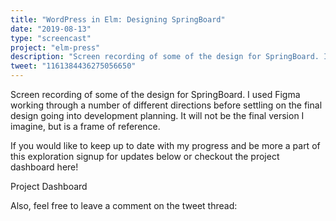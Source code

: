 ```yaml
---
title: "WordPress in Elm: Designing SpringBoard"
date: "2019-08-13"
type: "screencast"
project: "elm-press"
description: "Screen recording of some of the design for SpringBoard. I used Figma working through a number of different directions before settling on the final design going into development planning. It will not be the final version I imagine, but is a frame of reference."
tweet: "1161384436275056650"
---
```


Screen recording of some of the design for SpringBoard. I used Figma working through a number of different directions before settling on the final design going into development planning. It will not be the final version I imagine, but is a frame of reference.

<YoutubeVideo className="mb-6" videoId="UNoJ2qTQfYA" />

If you would like to keep up to date with my progress and be more a part of this exploration signup for updates below or checkout the project dashboard here!

<p className="mb-6">
  <Link className="link link--secondary" to="/projects/elm-press">
    Project Dashboard
  </Link>
</p>

Also, feel free to leave a comment on the tweet thread:
